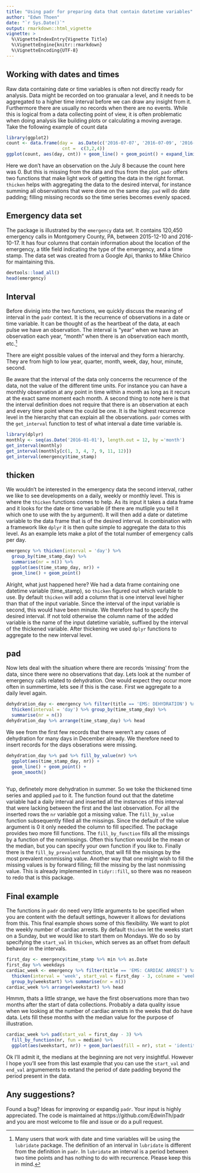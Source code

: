 ```yaml
---
title: "Using padr for preparing data that contain datetime variables"
author: "Edwn Thoen"
date: "`r Sys.Date()`"
output: rmarkdown::html_vignette
vignette: >
  %\VignetteIndexEntry{Vignette Title}
  %\VignetteEngine{knitr::rmarkdown}
  %\VignetteEncoding{UTF-8}
---
```


## Working with dates and times

Raw data containing date or time variables is often not directly ready for analysis. Data might be recorded on too granualar a level, and it needs to be aggregated to a higher time interval before we can draw any insight from it. Furthermore there are usually no records when there are no events. While this is logical from a data collecting point of view, it is often problematic when doing analysis like building plots or calculating a moving average. Take the following example of count data

```r
library(ggplot2)
count <- data.frame(day =  as.Date(c('2016-07-07', '2016-07-09', '2016-07-10')),
                     cnt =  c(3,2,4))
ggplot(count, aes(day, cnt)) + geom_line() + geom_point() + expand_limits(y = 0)
```

Here we don't have an observation on the July 8 because the count here was 0. But this is missing from the data and thus from the plot. `padr` offers two functions that make light work of getting the data in the right format. `thicken` helps with aggregating the data to the desired interval, for instance summing all observations that were done on the same day. `pad` will do date padding; filling missing records so the time series becomes evenly spaced.

## Emergency data set

The package is illustrated by the `emergency` data set. It contains 120,450 emergency calls in Montgomery County, PA, between 2015-12-10 and 2016-10-17. It has four columns that contain information about the location of the emergency, a title field indicating the type of the emergency, and a time stamp. The data set was created from a Google Api, thanks to Mike Chirico for maintaining this.

```r
devtools::load_all()
head(emergency)
```


## Interval

Before divinig into the two functions, we quickly discuss the meaning of interval in the `padr` context. It is the recurrence of observations in a date or time variable. It can be thought of as the heartbeat of the data, at each pulse we have an observation. The interval is "year" when we have an observation each year, "month" when there is an observation each month, etc.[^1]

[^1]: Many users that work with date and time variables will be using the `lubridate` package. The definition of an interval in `lubridate` is different from the definition in `padr`. In `lubridate` an interval is a period between two time points and has nothing to do with recurrence. Please keep this in mind.

There are eight possible values of the interval and they form a hierarchy. They are from high to low year, quarter, month, week, day, hour, minute, second.

Be aware that the interval of the data only concerns the recurrence of the data, not the value of the different time units. For instance you can have a monthly observation at any point in time within a month as long as it recurs at the exact same moment each month. A second thing to note here is that the interval definition does not require that there is an observation at each and every time point where the could be one. It is the highest recurrence level in the hierarchy that can explain all the observations. `padr` comes with the `get_interval` function to test of what interval a date time variable is.

```r
library(dplyr)
monthly <- seq(as.Date('2016-01-01'), length.out = 12, by ='month')
get_interval(monthly)
get_interval(monthly[c(1, 3, 4, 7, 9, 11, 12)])
get_interval(emergency$time_stamp)
```

## thicken

We wouldn't be interested in the emergency data the second interval, rather we like to see developments on a daily, weekly or monthly level. This is where the `thicken` functions comes to help. As its input it takes a data frame and it looks for the date or time variable (if there are mutliple you tell it which one to use with the `by` argument). It will then add a date or datetime variable to the data frame that is of the desired interval. In combination with a framework like `dplyr` it is then quite simple to aggregate the data to this level. As an example lets make a plot of the total number of emergency calls per day.

```r
emergency %>% thicken(interval = 'day') %>% 
  group_by(time_stamp_day) %>% 
  summarise(nr = n()) %>% 
  ggplot(aes(time_stamp_day, nr)) +
  geom_line() + geom_point()
```

Alright, what just happened here? We had a data frame containing one datetime variable (time_stamp), so `thicken` figured out which variable to use. By default `thicken` will add a column that is one interval level higher than that of the input variable. Since the interval of the input variable is second, this would have been minute. We therefore had to specify the desired interval. If not told otherwise the column name of the added variable is the name of the input datetime variable, suffixed by the interval of the thickened variable. After thickening we used `dplyr` functions to aggregate to the new interval level.

## pad

Now lets deal with the situation where there are records 'missing' from the data, since there were no observations that day. Lets look at the number of emergency calls related to dehydration. One would expect they occur more often in summertime, lets see if this is the case. First we aggregate to a daily level again.

```r
dehydration_day <- emergency %>% filter(title == 'EMS: DEHYDRATION') %>% 
  thicken(interval = 'day') %>% group_by(time_stamp_day) %>% 
  summarise(nr = n())
dehydration_day %>% arrange(time_stamp_day) %>% head
```

We see from the first few records that there weren't any cases of dehydration for many days in December already. We therefore need to insert records for the days obserations were missing. 

```r
dehydration_day %>% pad %>% fill_by_value(nr) %>% 
  ggplot(aes(time_stamp_day, nr)) +
  geom_line() + geom_point() +
  geom_smooth()
  
```

Yup, definetely more dehydration in summer. So we toke the thickened time series and applied `pad` to it. The function found out that the datetime variable had a daily interval and inserted all the instances of this interval that were lacking between the first and the last observation. For all the inserted rows the `nr` variable got a missing value. The `fill_by_value` function subsequently filled all the missings. Since the default of the value argument is 0 it only needed the column to fill specified. The package provides two more fill functions. The `fill_by_function` fills all the missings by a function of the nonmissings. Often this function would be the mean or the median, but you can specify your own function if you like to. Finally there is the `fill_by_prevalent` function, that will fill the missings by the most prevalent nonmissing value. Another way that one might wish to fill the missing values is by forward filling; fill the missing by the last nonmissing value. This is already implemented in `tidyr::fill`, so there was no reaseon to redo that is this package.

## Final example

The functions in `padr` do need very little arguments to be specified when you are content with the default settings, however it allows for deviations from this. This final example shows some of this flexibility. We want to plot the weekly number of cardiac arrests. By default `thicken` let the weeks start on a Sunday, but we would like to start them on Mondays. We do so by specifying the `start_val` in `thicken`, which serves as an offset from default behavior in the intervals.

```r
first_day <- emergency$time_stamp %>% min %>% as.Date
first_day %>% weekdays
cardiac_week <- emergency %>% filter(title == 'EMS: CARDIAC ARREST') %>% 
  thicken(interval = 'week', start_val = first_day - 3, colname = 'weekstart') %>% 
  group_by(weekstart) %>% summarise(nr = n())
cardiac_week %>% arrange(weekstart) %>% head
```

Hmmm, thats a little strange, we have the first observations more than two months after the start of data collections. Probably a data quality issue when we looking at the number of cardiac arrests in the weeks that do have data. Lets fill these months with the median value for the purpose of illustration.

```r
cardiac_week %>% pad(start_val = first_day - 3) %>% 
  fill_by_function(nr, fun = median) %>% 
  ggplot(aes(weekstart, nr)) + geom_bar(aes(fill = nr), stat = 'identity')
```

Ok I'll admit it, the medians at the beginning are not very insightful. However I hope you'll see from this last example that you can use the `start_val` and `end_val` argumements to extand the period of date padding beyond the period present in the data. 

## Any suggestions?
Found a bug? Ideas for improving or expandig `padr`. Your input is highly appreciated. The code is maintained at https://github.com/EdwinTh/padr and you are most welcome to file and issue or do a pull request.


